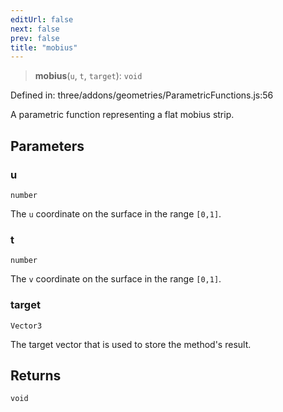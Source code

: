 ```yaml
---
editUrl: false
next: false
prev: false
title: "mobius"
---
```


> **mobius**(`u`, `t`, `target`): `void`

Defined in: three/addons/geometries/ParametricFunctions.js:56

A parametric function representing a flat mobius strip.

## Parameters

### u

`number`

The `u` coordinate on the surface in the range `[0,1]`.

### t

`number`

The `v` coordinate on the surface in the range `[0,1]`.

### target

`Vector3`

The target vector that is used to store the method's result.

## Returns

`void`
